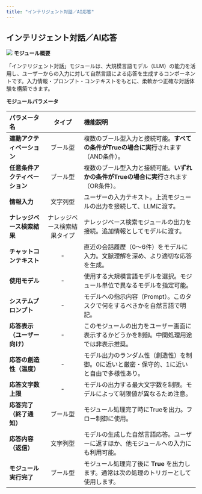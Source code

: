 ```yaml
---
title: "インテリジェント対話／AI応答"
---
```


## **インテリジェント対話／AI応答**

<img
  src="/images/38.png"
/>
**モジュール概要**

「インテリジェント対話」モジュールは、大規模言語モデル（LLM）の能力を活用し、ユーザーからの入力に対して自然言語による応答を生成するコンポーネントです。入力情報・プロンプト・コンテキストをもとに、柔軟かつ正確な対話体験を構築できます。



**モジュールパラメータ**


| パラメータ名            | タイプ            | 機能説明                                              |
| :------------------------------ | :------: | :-------------------------------------------------- |
| **連動アクティベーション**   | ブール型           | 複数のブール型入力と接続可能。**すべての条件がTrueの場合に実行**されます（AND条件）。  |
| **任意条件アクティベーション** | ブール型           | 複数のブール型入力と接続可能。**いずれかの条件がTrueの場合に実行**されます（OR条件）。  |
| **情報入力**          | 文字列型           | ユーザーの入力テキスト。上流モジュールの出力を接続して、LLMに渡す。               |
| **ナレッジベース検索結果**   | ナレッジベース検索結果タイプ | ナレッジベース検索モジュールの出力を接続。追加情報としてモデルに渡す。               |
| **チャットコンテキスト**    | -              | 直近の会話履歴（0〜6件）をモデルに入力。文脈理解を深め、より適切な応答を生成。          |
| **使用モデル**         | -              | 使用する大規模言語モデルを選択。モジュール単位で異なるモデルを指定可能。              |
| **システムプロンプト**     | -              | モデルへの指示内容（Prompt）。このタスクで何をするべきかを自然言語で明記。          |
| **応答表示（ユーザー向け）**  | -              | このモジュールの出力をユーザー画面に表示するかどうかを制御。中間処理用途では非表示推奨。      |
| **応答の創造性（温度）**    | -              | モデル出力のランダム性（創造性）を制御。0に近いと厳密・保守的、1に近いと自由で多様性あり。    |
| **応答文字数上限**       | -              | モデルの出力する最大文字数を制限。モデルによって制限値が異なるため注意。              |
| **応答完了（終了通知）**    | ブール型           | モジュール処理完了時にTrueを出力。フロー制御に使用。                      |
| **応答内容（返信）**      | 文字列型           | モデルの生成した自然言語応答。ユーザーに返すほか、他モジュールへの入力にも利用可能。        |
| **モジュール実行完了**     | ブール型           | モジュール処理完了後に **True** を出力します。通常は次の処理のトリガーとして使用します。 |


